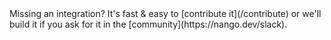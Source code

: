 <Tip>
    Missing an integration? It's fast & easy to [contribute it](/contribute) or we'll build it if you ask for it in the [community](https://nango.dev/slack).
</Tip>

<CardGroup cols={4}>
    <Card title="Brex" href="/integrations/all/brex" color="#68a063" />
    <Card title="Ramp" href="/integrations/all/Ramp" color="#68a063" />
</CardGroup>
